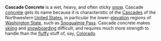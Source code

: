 '''Cascade Concrete''' is a wet, heavy, and often sticky [[snow]].  Cascade [[concrete]] gets its name because it is characteristic of the  [[w:Cascade Range|Cascades]] of the Northwestern [[w:United States|United States]], in particular the lower-[[elevation]] regions of [[w:Washington State|Washington State]], such as [[w:Snoqualmie Pass|Snoqualmie Pass]].  Cascade concrete makes [[skiing]] and [[snowboarding]] difficult, and requires much more strength to handle than the [[fluffy]] stuff of, say, [[w:Colorado|Colorado]].